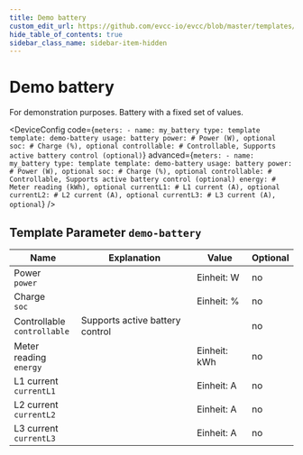 ```yaml
---
title: Demo battery
custom_edit_url: https://github.com/evcc-io/evcc/blob/master/templates/definition/meter/demo-battery.yaml
hide_table_of_contents: true
sidebar_class_name: sidebar-item-hidden
---
```



# Demo battery

<div className="device-detail-container">
  <div className="device-detail-content">
    <DeviceFeatures features="" />

For demonstration purposes. Battery with a fixed set of values.


<DeviceConfig code={`meters:
    - name: my_battery
      type: template
      template: demo-battery
      usage: battery
      power: # Power (W), optional
      soc: # Charge (%), optional
      controllable: # Controllable, Supports active battery control (optional)`} advanced={`meters:
    - name: my_battery
      type: template
      template: demo-battery
      usage: battery
      power: # Power (W), optional
      soc: # Charge (%), optional
      controllable: # Controllable, Supports active battery control (optional)
      energy: # Meter reading (kWh), optional
      currentL1: # L1 current (A), optional
      currentL2: # L2 current (A), optional
      currentL3: # L3 current (A), optional`} />
  </div>
  <div className="device-detail-icon">
    <evcc-icon
      type="meter"
      name="demo-battery"
      size="400px"
      alt="Demo battery"
      className="device-detail-icon-img"
    ></evcc-icon>
  </div>
</div>

## Template Parameter `demo-battery`

| Name | Explanation | Value | Optional |
|-----------|-------------|-------|----------|
| Power<br/>`power` |  | Einheit: W | no |
| Charge<br/>`soc` |  | Einheit: % | no |
| Controllable<br/>`controllable` | Supports active battery control |  | no |
| Meter reading<br/>`energy` |  | Einheit: kWh | no |
| L1 current<br/>`currentL1` |  | Einheit: A | no |
| L2 current<br/>`currentL2` |  | Einheit: A | no |
| L3 current<br/>`currentL3` |  | Einheit: A | no |

